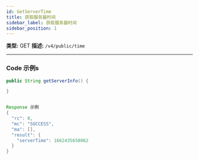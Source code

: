 ```yaml
---
id: GetServerTime
title: 获取服务器时间
sidebar_label: 获取服务器时间
sidebar_position: 1
---
```


**类型:** GET **描述:** `/v4/public/time`

---

### Code 示例s

```java title="Java"
public String getServerInfo() {

}


Response 示例
{
  "rc": 0,
  "mc": "SUCCESS",
  "ma": [],
  "result": {
    "serverTime": 1662435658062
  }
}
```
